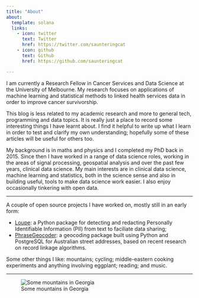 ```yaml
---
title: "About"
about:
  template: solana
  links:
    - icon: twitter
      text: Twitter
      href: https://twitter.com/saunteringcat
    - icon: github
      text: Github
      href: https://github.com/saunteringcat

---
```


I am currently a Research Fellow in Cancer Services and Data Science at the University of Melbourne. My research focuses on applications of machine learning and statistical methods to linked health services data in order to improve cancer survivorship.

This blog is less related to my academic research and more to general tech, programming and data topics. It is really just a place to record some interesting things I have learnt about. I find it helpful to write up what I learn in order to test and clarify my own understanding; hopefully some of these articles will be useful for others too. 

My background is in maths and physics and I completed my PhD back in 2015. Since then I have worked in a range of data science roles, working in the areas of signal processing, geospatial analysis and over the past few years, clinical data science. My main interests are in clinical data science, machine learning and statistics, both in the science sense and also in building useful, tools to make data science work easier. I also enjoy occasionally tinkering with open data.

*** 

A couple of open source projects I have worked on, mostly still in an early form:

- [Loupe](https://github.com/saunteringcat/loupe): a Python package for detecting and redacting Personally Identifiable Information (PII) from text to faciliate data sharing;
- [PhraseGeocoder](https://github.com/saunteringcat/phrasegeocoder): a geocoding package built using Python and PostgreSQL for Australian street addresses, based on recent research on record linkage algorithms. 

Some other things I like: mountains; cycling; middle-eastern cooking experiments and anything involving eggplant; reading; and music.

***

![Some mountains in Georgia](georgia1.jpg)
